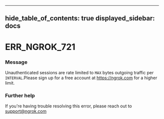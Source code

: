 

---
hide_table_of_contents: true
displayed_sidebar: docs
---


# ERR_NGROK_721

### Message
Unauthenticated sessions are rate limited to `MAX` bytes outgoing traffic per `INTERVAL`.Please sign up for a free account at https://ngrok.com for a higher limit.

<ErrorDetails error="err_ngrok_721" />



### Further help
If you're having trouble resolving this error, please reach out to [support@ngrok.com](mailto:support@ngrok.com?subject=Help%20with%20ERR_NGROK_721)

